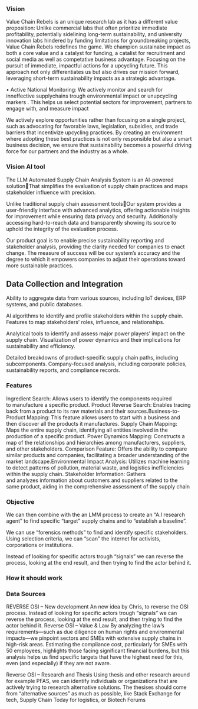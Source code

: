 ### Vision

Value Chain Rebels is an unique research lab as it has a different value proposition: Unlike commercial labs that often prioritize immediate profitability, potentially sidelining long-term sustainability, and university innovation labs hindered by funding limitations for groundbreaking projects, Value Chain Rebels redefines the game. We champion sustainabe impact as both a core value and a catalyst for funding, a catalist for recruitment and social media as well as competative business advantage. Focusing on the pursuit of immediate, impactful actions for a upcycling future. This approach not only differentiates us but also drives our mission forward, leveraging short-term sustainability impacts as a strategic advantage.

•	Active National Monitoring: We actively monitor and search for inneffective supplychains trough environmental impact or unupcycling markers . This helps us select potential sectors for improvement, partners to engage with, and measure impact

We actively explore opportunities rather than focusing on a single project, such as advocating for favorable laws, legislation, subsidies, and trade barriers that incentivize upcycling practices. By creating an environment where adopting these best practices is not only responsible but also a smart business decision, we ensure that sustainability becomes a powerful driving force for our partners and the industry as a whole. 

### Vision AI tool

The LLM Automated Supply Chain Analysis System is an AI-powered solutionThat simplifies the evaluation of supply chain practices and maps stakeholder influence with precision.

Unlike traditional supply chain assessment toolsOur system provides a user-friendly interface with advanced analytics, offering actionable insights for improvement while ensuring data privacy and security. Additionally accessing hard-to-reach data and transparently showing its source to uphold the integrity of the evaluation process.

Our product goal is to enable precise sustainability reporting and stakeholder analysis, providing the clarity needed for companies to enact change. The measure of success will be our system's accuracy and the degree to which it empowers companies to adjust their operations toward more sustainable practices.


## Data Collection and Integration
Ability to aggregate data from various sources, including IoT devices, ERP systems, and public databases.

AI algorithms to identify and profile stakeholders within the supply chain.
Features to map stakeholders’ roles, influence, and relationships.

Analytical tools to identify and assess major power players’ impact on the supply chain.
Visualization of power dynamics and their implications for sustainability and efficiency.

Detailed breakdowns of product-specific supply chain paths, including subcomponents.
Company-focused analysis, including corporate policies, sustainability reports, and compliance records.

### Features
Ingredient Search: Allows users to identify the components required to manufacture a specific product.​
Product Reverse Search: Enables tracing back from a product to its raw materials and their sources.​
Business-to-Product Mapping: This feature allows users to start with a business and then discover all the products it manufactures.​
Supply Chain Mapping: Maps the entire supply chain, identifying all entities involved in the production of a specific product.​
Power Dynamics Mapping: Constructs a map of the relationships and hierarchies among manufacturers, suppliers, and other stakeholders.​
Comparison Feature: Offers the ability to compare similar products and companies, facilitating a broader understanding of the market landscape.​
Environmental Impact Analysis: Utilizes machine learning to detect patterns of pollution, material waste, and logistics inefficiencies within the supply chain.​
Stakeholder Information: Gathers and analyzes information about customers and suppliers related to the same product, aiding in the comprehensive assessment of the supply chain


### Objective
We can then combine with the an LMM process to create an “A.I research agent” to find specific “target” supply chains and to “establish a baseline”.  

We can use “forensics methods” to find and identify specific stakeholders. Using selection criteria, we can “scan” the internet for activists, corporations or institutions. 

Instead of looking for specific actors trough “signals” we can reverse the process, looking at the end result, and then trying to find the actor behind it. 

### How it should work


### Data Sources

REVERSE OSI – New development
An new idea by Chris, to reverse the OSI process. Instead of looking for specific actors trough “signals” we can reverse the process, looking at the end result, and then trying to find the actor behind it. 
Reverse OSI – Value & Law 
By analyzing the law's requirements—such as due diligence on human rights and environmental impacts—we pinpoint sectors and SMEs with extensive supply chains in high-risk areas. Estimating the compliance cost, particularly for SMEs with 50 employees, highlights those facing significant financial burdens, but this analysis helps us find specific targets that have the highest need for this, even (and especially) if they are not aware. 

Reverse OSI – Research and Thesis
Using thesis and other research around for example PFAS, we can identify individuals or organizations that are actively trying to research alternative solutions. The thesises should come from “alternative sources” as much as possible, like Stack Exchange for tech, Supply Chain Today for logistics, or Biotech Forums
